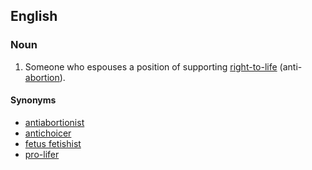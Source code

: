 ==English==

===Noun===
{{en-noun}}

#Someone who espouses a position of supporting [[right-to-life]] (anti-[[abortion]]).

====Synonyms====
*[[antiabortionist]]
*[[antichoicer]] {{qualifier|derogatory}}
*[[fetus fetishist]] {{qualifier|derogatory}}
*[[pro-lifer]]